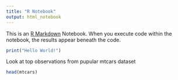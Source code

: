 ```yaml
---
title: "R Notebook"
output: html_notebook
---
```


This is an [R Markdown](http://rmarkdown.rstudio.com) Notebook. When you execute code within the notebook, the results appear beneath the code.

```r
print("Hello World!")
```

Look at top observations from pupular mtcars dataset

```r
head(mtcars)
```
